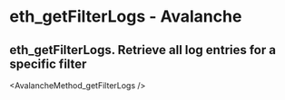 # eth_getFilterLogs - Avalanche

## eth_getFilterLogs. Retrieve all log entries for a specific filter


<AvalancheMethod_getFilterLogs />
